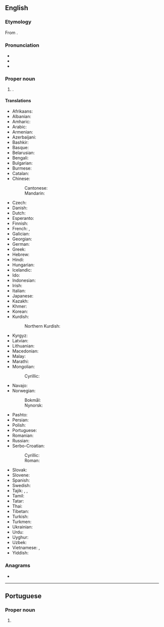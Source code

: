 ==English==
{{wikipedia}}

===Etymology===
From {{bor|en|ar|الرِّيَاض|lit=the meadows}}. {{root|en|ar|ر و ض‎}}

===Pronunciation===
* {{IPA|en|/ɹiˈjɑːd/}}
* {{audio|en|LL-Q1860 (eng)-Vealhurl-Riyadh.wav |Audio (UK)}}
* {{rhymes|en|ɑːd|s=2}}

===Proper noun===
{{en-proper noun}}

# {{place|en|capital city|c/Saudi Arabia}}.

====Translations====
{{trans-top|capital of Saudi Arabia}}
* Afrikaans: {{t|af|Riaad}}
* Albanian: {{t|sq|Riadi|m}}
* Amharic: {{t|am|ሪያድ}}
* Arabic: {{t+|ar|الرِّيَاض|f}}
* Armenian: {{t|hy|Էր Ռիադ}}
* Azerbaijani: {{t|az|Ər-Riyad}}
* Bashkir: {{t|ba|Әр-Рияд}}
* Basque: {{t+|eu|Riad}}
* Belarusian: {{t|be|Эр-Рыя́д|m}}
* Bengali: {{t|bn|রিয়াদ}}
* Bulgarian: {{t|bg|Рия́д|m}}
* Burmese: {{t|my|[[ရီယာ့ဒ်]][[မြို့]]}}
* Catalan: {{t|ca|Riad}}
* Chinese:
*: Cantonese: {{t|yue|利雅得|tr=lei6 ngaa5 dak1}}
*: Mandarin: {{t+|cmn|利雅得|tr=Lìyǎdé|sc=Hani}}
* Czech: {{t+|cs|Rijád|m}}
* Danish: {{t|da|Riyadh|n}}
* Dutch: {{t|nl|Riyad|n}}
* Esperanto: {{t+|eo|Riado}}
* Finnish: {{t+|fi|Riad}}
* French: {{t+|fr|Riyad|m}}, {{t+|fr|Riad|m}}
* Galician: {{t+|gl|Riad|f}}
* Georgian: {{t|ka|ერ-რიადი}}
* German: {{t+|de|Riad|n}}
* Greek: {{t+|el|Ριάντ|n}}
* Hebrew: {{t|he|רִיַאד|f|tr=riyad}}
* Hindi: {{t|hi|रियाद|m}}
* Hungarian: {{t+|hu|Rijád}}
* Icelandic: {{t|is|Ríad}}
* Ido: {{t|io|Riad}}
* Indonesian: {{t|id|Riyadh}}
* Irish: {{t|ga|Riad}}
* Italian: {{t|it|Riad|f}}
* Japanese: {{t+|ja|リヤド|tr=Riyado}}
* Kazakh: {{t|kk|Эр-Рияд}}
* Khmer: {{t+|km|រីយ៉ាដ}}
* Korean: {{t|ko|^리야드}}
* Kurdish:
*: Northern Kurdish: {{t+|kmr|Riyad}}
{{trans-mid}}
* Kyrgyz: {{t|ky|Эр-Рияд}}
* Latvian: {{t|lv|Rijāda|f}}
* Lithuanian: {{t|lt|Rijadas|m}}
* Macedonian: {{t|mk|Ријад|m}}
* Malay: {{t|ms|Riyadh}}
* Marathi: {{t|mr|रियाध}}
* Mongolian:
*: Cyrillic: {{t|mn|Эр-Рияд}}
* Navajo: {{t|nv|Wiyáád}}
* Norwegian:
*: Bokmål: {{t|nb|Riyadh|m}}
*: Nynorsk: {{t|nn|Riyadh|m}}
* Pashto: {{t|ps|رياض|m|tr=riyāz}}
* Persian: {{t+|fa|ریاض|tr=reyâz}}
* Polish: {{t+|pl|Rijad|m}}
* Portuguese: {{t|pt|Riad|f}}
* Romanian: {{t|ro|Riad|m}}
* Russian: {{t+|ru|Эр-Рия́д|m}}
* Serbo-Croatian:
*: Cyrillic: {{t|sh|Ријад|m}}
*: Roman: {{t+|sh|Rijad|m}}
* Slovak: {{t|sk|Rijád|m}}
* Slovene: {{t|sl|Riad|m}}
* Spanish: {{t+|es|Riad|m}}
* Swedish: {{t+|sv|Riyadh|n}}
* Tajik: {{t+|tg|Эр-Рияд}}, {{t|tg|Ар-Риёз}}, {{t|tg|Риёз}}
* Tamil: {{t|ta|ரியாத்}}
* Tatar: {{t|tt|Әр-Рияд}}
* Thai: {{t|th|ริยาด}}
* Tibetan: {{t|bo|རིས་ཡག}}
* Turkish: {{t+|tr|Riyad}}
* Turkmen: {{t|tk|Er-Riýad}}
* Ukrainian: {{t|uk|Ер-Рія́д|m}}
* Urdu: {{t|ur|ریاض|m|tr=riyāz}}
* Uyghur: {{t|ug|رىياد}}
* Uzbek: {{t|uz|Ar-Riyod}}
* Vietnamese: {{t|vi|E-ri-át}}, {{t|vi|Ri-i-át}}
* Yiddish: {{t|yi|ריאַד|n}}
{{trans-bottom}}

===Anagrams===
* {{anagrams|en|a=adhiry|hydria}}

----

==Portuguese==

===Proper noun===
{{pt-proper noun}}

# {{alternative form of|pt|Riad}}